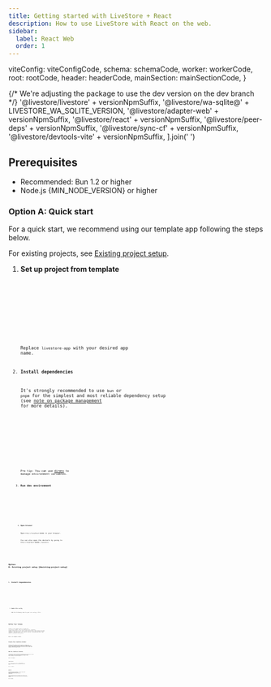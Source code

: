 ```yaml
---
title: Getting started with LiveStore + React
description: How to use LiveStore with React on the web.
sidebar:
  label: React Web
  order: 1
---
```



  viteConfig: viteConfigCode,
  schema: schemaCode,
  worker: workerCode,
  root: rootCode,
  header: headerCode,
  mainSection: mainSectionCode,
}

{/* We're adjusting the package to use the dev version on the dev branch */}
  '@livestore/livestore' + versionNpmSuffix,
  '@livestore/wa-sqlite@' + LIVESTORE_WA_SQLITE_VERSION,
  '@livestore/adapter-web' + versionNpmSuffix,
  '@livestore/react' + versionNpmSuffix,
  '@livestore/peer-deps' + versionNpmSuffix,
  '@livestore/sync-cf' + versionNpmSuffix,
  '@livestore/devtools-vite' + versionNpmSuffix,
].join(' ')

## Prerequisites

- Recommended: Bun 1.2 or higher
- Node.js {MIN_NODE_VERSION} or higher

### Option A: Quick start

For a quick start, we recommend using our template app following the steps below.

For existing projects, see [Existing project setup](#existing-project-setup).

<Steps>

1. **Set up project from template**

   <Tabs syncKey="package-manager">
     <TabItem label="bun">
       <Code code={makeTiged('web-todomvc-sync-cf', 'bunx')} lang="sh" />
     </TabItem>
     <TabItem label="pnpm">
       <Code code={makeTiged('web-todomvc-sync-cf', 'pnpm dlx')} lang="sh" />
     </TabItem>
     <TabItem label="npm">
       <Code code={makeTiged('web-todomvc-sync-cf', 'npx')} lang="sh" />
     </TabItem>
   </Tabs>

   Replace `livestore-app` with your desired app name.

2. **Install dependencies**

   It's strongly recommended to use `bun` or `pnpm` for the simplest and most reliable dependency setup (see [note on package management](/misc/package-management) for more details).

   <Tabs syncKey="package-manager">
     <TabItem label="bun">
       <Code code="bun install" lang="sh" />
     </TabItem>
     <TabItem label="pnpm">
       <Code code="pnpm install" lang="sh" />
     </TabItem>
     <TabItem label="npm">
       <Code code="npm install" lang="sh" />
     </TabItem>
   </Tabs>

   Pro tip: You can use [direnv](https://direnv.net/) to manage environment variables.

3. **Run dev environment**

   <Tabs syncKey="package-manager">
     <TabItem label="bun">
       <Code code="bun dev" lang="sh" />
     </TabItem>
     <TabItem label="pnpm">
       <Code code="pnpm dev" lang="sh" />
     </TabItem>
     <TabItem label="npm">
       <Code code="npm run dev" lang="sh" />
     </TabItem>
   </Tabs>

4. **Open browser**

   Open `http://localhost:60000` in your browser.

   You can also open the devtools by going to `http://localhost:60000/_livestore`.

</Steps>

### Option B: Existing project setup \{#existing-project-setup\}

<Steps>

1. **Install dependencies**

   <Tabs syncKey="package-manager">
     <TabItem label="bun">
       <Code code={'bun install ' + manualInstallDepsStr} lang="sh" />
     </TabItem>
     <TabItem label="pnpm">
       <Code code={'pnpm add ' + manualInstallDepsStr} lang="sh" />
     </TabItem>
     <TabItem label="npm">
       <Code code={'npm install ' + manualInstallDepsStr} lang="sh" />
     </TabItem>
   </Tabs>

2. **Update Vite config**

   Add the following code to your `vite.config.js` file:

   <Code code={viteConfigCode} lang="js" title="vite.config.js" />
</Steps>

## Define Your Schema

Create a file named `schema.ts` inside the `src/livestore` folder. This file defines your LiveStore schema consisting of your app's event definitions (describing how data changes), derived state (i.e. SQLite tables), and materializers (how state is derived from events).

Here's an example schema:

<Code code={CODE.schema} lang="ts" title="src/livestore/schema.ts" />

## Create the LiveStore Worker

Create a file named `livestore.worker.ts` inside the `src` folder. This file will contain the LiveStore web worker. When importing this file, make sure to add the `?worker` extension to the import path to ensure that Vite treats it as a worker file.

<Code code={CODE.worker} lang="ts" title="src/livestore.worker.ts" />

## Add the LiveStore Provider

To make the LiveStore available throughout your app, wrap your app's root component with the `LiveStoreProvider` component from `@livestore/react`. This provider manages your app's data store, loading, and error states.

Here's an example:

<Code code={CODE.root} lang="tsx" title="src/Root.tsx" />

### Commit events

After wrapping your app with the `LiveStoreProvider`, you can use the `useStore` hook from any component to commit events.

Here's an example:

<Code code={CODE.header} lang="tsx" title="src/components/Header.tsx" />

## Queries

To retrieve data from the database, first define a query using `queryDb` from `@livestore/livestore`. Then, execute the query with the `useQuery` hook from `@livestore/react`.

Consider abstracting queries into a separate file to keep your code organized, though you can also define them directly within components if preferred.

Here's an example:

<Code code={CODE.mainSection} lang="tsx" title="src/components/MainSection.tsx" />

